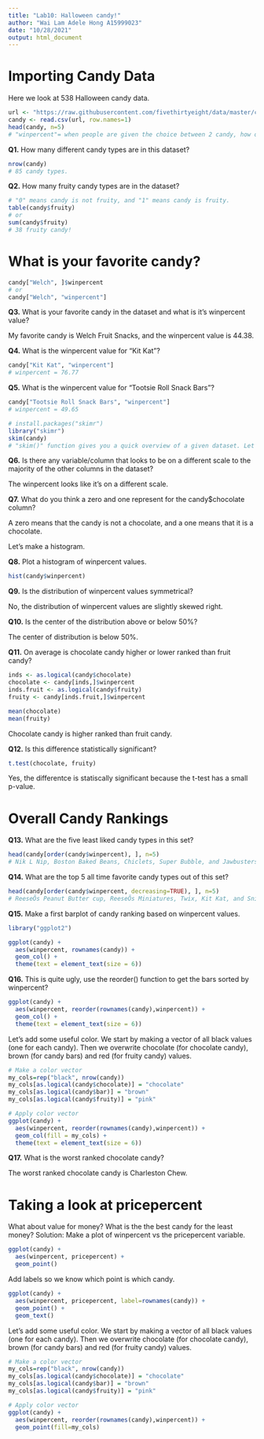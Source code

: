 ```yaml
---
title: "Lab10: Halloween candy!"
author: "Wai Lam Adele Hong A15999023"
date: "10/28/2021"
output: html_document
---
```


# Importing Candy Data

Here we look at 538 Halloween candy data. 
```r
url <- "https://raw.githubusercontent.com/fivethirtyeight/data/master/candy-power-ranking/candy-data.csv"
candy <- read.csv(url, row.names=1)
head(candy, n=5)
# "winpercent"= when people are given the choice between 2 candy, how often does the person pick the given candy.
```

**Q1.** How many different candy types are in this dataset?
```r
nrow(candy)
# 85 candy types.
```

**Q2.** How many fruity candy types are in the dataset?
```r
# "0" means candy is not fruity, and "1" means candy is fruity.
table(candy$fruity)
# or
sum(candy$fruity)
# 38 fruity candy!
```

# What is your favorite candy?
```r
candy["Welch", ]$winpercent
# or
candy["Welch", "winpercent"]
```

**Q3.** What is your favorite candy in the dataset and what is it’s winpercent value?

My favorite candy is Welch Fruit Snacks, and the winpercent value is 44.38.

**Q4.** What is the winpercent value for “Kit Kat”?
```r
candy["Kit Kat", "winpercent"]
# winpercent = 76.77
```

**Q5.** What is the winpercent value for “Tootsie Roll Snack Bars”?
```r
candy["Tootsie Roll Snack Bars", "winpercent"]
# winpercent = 49.65
```

```r
# install.packages("skimr")
library("skimr")
skim(candy)
# "skim()" function gives you a quick overview of a given dataset. Let’s install this package and try it on our candy data.
```

**Q6.** Is there any variable/column that looks to be on a different scale to the majority of the other columns in the dataset?

The winpercent looks like it's on a different scale.

**Q7.** What do you think a zero and one represent for the candy$chocolate column?

A zero means that the candy is not a chocolate, and a one means that it is a chocolate.

Let's make a histogram.

**Q8.** Plot a histogram of winpercent values.
```r
hist(candy$winpercent)
```

**Q9.** Is the distribution of winpercent values symmetrical?

No, the distribution of winpercent values are slightly skewed right.

**Q10.** Is the center of the distribution above or below 50%?

The center of distribution is below 50%.

**Q11.** On average is chocolate candy higher or lower ranked than fruit candy?
```r
inds <- as.logical(candy$chocolate)
chocolate <- candy[inds,]$winpercent
inds.fruit <- as.logical(candy$fruity)
fruity <- candy[inds.fruit,]$winpercent

mean(chocolate)
mean(fruity)
```
Chocolate candy is higher ranked than fruit candy.

**Q12.** Is this difference statistically significant?
```r
t.test(chocolate, fruity)
```
Yes, the differentce is statiscally significant because the t-test has a small p-value.

# Overall Candy Rankings

**Q13.** What are the five least liked candy types in this set?
```r
head(candy[order(candy$winpercent), ], n=5)
# Nik L Nip, Boston Baked Beans, Chiclets, Super Bubble, and Jawbusters are the least liked candies.
```

**Q14.** What are the top 5 all time favorite candy types out of this set?

```r
head(candy[order(candy$winpercent, decreasing=TRUE), ], n=5)
# ReeseÕs Peanut Butter cup, ReeseÕs Miniatures, Twix, Kit Kat, and Snickers are top5 favorite candies.
```

**Q15.** Make a first barplot of candy ranking based on winpercent values.
```r
library("ggplot2")

ggplot(candy) + 
  aes(winpercent, rownames(candy)) +
  geom_col() +
  theme(text = element_text(size = 6))
```

**Q16.** This is quite ugly, use the reorder() function to get the bars sorted by winpercent?
```r
ggplot(candy) + 
  aes(winpercent, reorder(rownames(candy),winpercent)) +
  geom_col() +
  theme(text = element_text(size = 6))
```
Let's add some useful color.
We start by making a vector of all black values (one for each candy). Then we overwrite chocolate (for chocolate candy), brown (for candy bars) and red (for fruity candy) values.
```r
# Make a color vector
my_cols=rep("black", nrow(candy))
my_cols[as.logical(candy$chocolate)] = "chocolate"
my_cols[as.logical(candy$bar)] = "brown"
my_cols[as.logical(candy$fruity)] = "pink"

# Apply color vector
ggplot(candy) + 
  aes(winpercent, reorder(rownames(candy),winpercent)) +
  geom_col(fill = my_cols) +
  theme(text = element_text(size = 6))
```



**Q17.** What is the worst ranked chocolate candy?

The worst ranked chocolate candy is Charleston Chew.



# Taking a look at pricepercent

What about value for money? What is the the best candy for the least money? Solution: Make a plot of winpercent vs the pricepercent variable.
```r
ggplot(candy) +
  aes(winpercent, pricepercent) +
  geom_point()
```

Add labels so we know which point is which candy.
```r
ggplot(candy) +
  aes(winpercent, pricepercent, label=rownames(candy)) +
  geom_point() +
  geom_text()
```

Let's add some useful color.
We start by making a vector of all black values (one for each candy). Then we overwrite chocolate (for chocolate candy), brown (for candy bars) and red (for fruity candy) values.
```r
# Make a color vector
my_cols=rep("black", nrow(candy))
my_cols[as.logical(candy$chocolate)] = "chocolate"
my_cols[as.logical(candy$bar)] = "brown"
my_cols[as.logical(candy$fruity)] = "pink"
```

```r
# Apply color vector
ggplot(candy) +
  aes(winpercent, reorder(rownames(candy),winpercent)) +
  geom_point(fill=my_cols)
```





